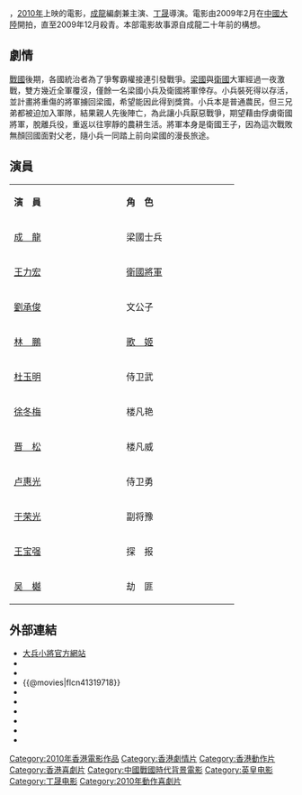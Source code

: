 {{Other uses|subject=2010年的中国电影|other=其他同名的主題|大兵小将 (消歧义)}}
{{distinguish|大冰小將}}
{{电影信息框
| name = 大兵小將
| original_name <!-- 英文名 --> = ''{{lang|en|Little Big Soldier}}''
| image = Little Big Soldiers.jpg
| cn_image = 
| hk_image = 
| tw_image = 
| caption = 电影海报
| director<!-- 导演 --> = [[丁晟|丁晟]]
| producer_2 <!-- 制片 --> = 成龍、蘇志鴻、張哲
| producer = 袁農、蘇志鴻、仁衣萬、張行
| writer  <!-- 编剧 --> = [[成龍|成龍]]
| story = [[成龍|成龍]]
| screenplay<!-- 剧本 --> = 
| based on <!-- 原著著作 --> = 
| starring <!-- 主演 --> = [[成龍|成龍]]<br />[[王力宏|王力宏]]<br />[[劉承俊|劉承俊]]<br/ >[[林鵬|林鵬]]<br />[[新七小福|新七小福]]
| music <!-- 配乐 --> = [[小柯|小柯]]
| cinematography <!-- 摄影 --> = [[丁豫|丁豫]]
| editing <!-- 剪辑 --> = [[丁晟|丁晟]]
| studio  <!-- 制片商 --> = [[英皇電影|英皇電影]]<br>成龍影業有限公司
| distributor <!-- 发行商 --> = 保利博納電影發行有限公司 (北京)<br>[[唐德影视|唐德影视]]
| released  <!-- 上映日期 --> = {{flagicon|Malaysia}}{{film date|2010|2|11}}<br />{{flagicon|China}}{{flagicon|Singapore}}{{flagicon|Australia}}{{flagicon|New Zealand}}{{flagicon|Thailand}}{{film date|2010|2|14}}<br />{{flagicon|Indonesia}}{{film date|2010|2|19}}<br />{{flagicon|HK}}{{film date|2010|2|25}}<br />{{flagicon|Taiwan}}{{film date|2010|2|26}}<br />{{flagicon|South Korea}}{{film date|2010|3|11}}<br />{{flagicon|Philippines}}{{film date|2010|5|19}}<br />{{flagicon|Russia}}{{film date|2010|6|24}}<br />{{flagicon|Ukraine}}{{film date|2010|7|1}}<br />{{flagicon|Kazakhstan}}{{film date|2010|7|28}}<br />{{flagicon|Japan}}{{film date|2010|11|13}}<br />{{flagicon|Kuwait}}{{film date|2010|11|16}}
| runtime  <!-- 片长时间 --> = 98 分鐘
| rate = II B (香港)
| country  <!-- 产地 --> = {{HK}}
| language = [[国语|国语]]、[[粤语|粤语]]
| budget  <!-- 预算花费 --> = 
| gross  <!-- 票房 --> = 
| preceded_by <!-- 上一集 --> = 
| cn_name = 
| tw_name = 
| hk_name = 
| website = [http://dbxj.ent.sina.com.cn/ 大兵小將官方網站]
| imdb_id = tt1319718
}}
{{engname|《大兵小將》|''Little Big Soldier''}}，[[2010年电影|2010年]]上映的電影，[[成龍|成龍]]編劇兼主演、[[丁晟|丁晟]]導演。電影由2009年2月在[[中國大陸|中國大陸]]開拍，直至2009年12月殺青。本部電影故事源自成龍二十年前的構想。

== 劇情 ==
[[戰國|戰國]]後期，各國統治者為了爭奪霸權接連引發戰爭。[[魏國_(戰國)|梁國]]與[[衛國|衛國]]大軍經過一夜激戰，雙方幾近全軍覆沒，僅餘一名梁國小兵及衛國將軍倖存。小兵裝死得以存活，並計畫將重傷的將軍擄回梁國，希望能因此得到獎賞。小兵本是普通農民，但三兄弟都被迫加入軍隊，結果親人先後陣亡，為此讓小兵厭惡戰爭，期望藉由俘虜衛國將軍，脫離兵役，重返以往寧靜的農耕生活。將軍本身是衛國王子，因為這次戰敗無顏回國面對父老，隨小兵一同踏上前向梁國的漫長旅途。

== 演員 ==
{|class="wikitable" width="50%"
|- style="background:cornflowerblue; color:snow" align=center
|style="width:20%"|'''演　員'''||style="width:20%"|'''角　色'''
|-
|[[成龍|成　龍]] || 梁國士兵
|-
|[[王力宏|王力宏]] || [[衛君角|衛國將軍]]
|-
|[[劉承俊|劉承俊]] || 文公子
|-
|[[林鹏|林　鵬]] || [[歌姬|歌　姬]]
|-
|[[杜玉明|杜玉明]] || 侍卫武
|-
|[[徐冬梅|徐冬梅]] || 楼凡艳
|-
|[[晋松|晋　松]] || 楼凡威
|-
|[[卢惠光|卢惠光]] || 侍卫勇
|-
|[[于荣光|于荣光]] || 副将豫
|-
|[[王宝强|王宝强]] || 探　报
|-
|[[吳樾_(演員)|吴　樾]] || 劫　匪
|}

== 外部連結 ==
*[https://web.archive.org/web/20091204232744/http://dbxj.ent.sina.com.cn/ 大兵小將官方網站] {{zh-cn}}
*{{Yahoomovie id|3348}}
*{{MSN movie|1260}}
*{{@movies|flcn41319718}}
*{{douban}}
*{{Mtime|93125}}
*{{Amg movie|510861}}
*{{rotten-tomatoes|little-big-soldier}}
*{{hkmdb title|13814}}
*{{imdb title|1319718}}

{{丁晟}}
{{成龙}}
{{2010年代古装华语电影}}
{{DEFAULTSORT:Da}}
[[Category:2010年香港電影作品|Category:2010年香港電影作品]]
[[Category:香港劇情片|Category:香港劇情片]]
[[Category:香港動作片|Category:香港動作片]]
[[Category:香港喜劇片|Category:香港喜劇片]]
[[Category:中國戰國時代背景電影|Category:中國戰國時代背景電影]]
[[Category:英皇电影|Category:英皇电影]]
[[Category:丁晟电影|Category:丁晟电影]]
[[Category:2010年動作喜劇片|Category:2010年動作喜劇片]]